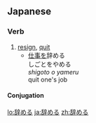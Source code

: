==Japanese==
{{ja-kanjitab|辞}}
===Verb===
{{ja-verb|kk|type=2|tr=trans|hira=やめる|rom=yameru}}
#[[resign]], [[quit]]
#*[[仕事]]を辞める<br>しごとをやめる<br>''shigoto o yameru''<br>quit one's job
====Conjugation====
{{ja-ichi|辞め|やめ|yame}}

[[lo:辞める]]
[[ja:辞める]]
[[zh:辞める]]